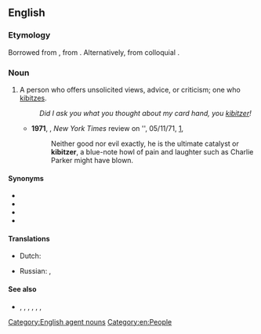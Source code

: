 ==English==

===Etymology===
Borrowed from {{bor|en|yi}}, from {{der|en|he|קיבוץ||a gathering|tr=kibúts}}. Alternatively, from colloquial {{der|en|de|kiebitzen||to be an onlooker at a game}}.

===Noun===
{{en-noun}}

# A person who offers unsolicited views, advice, or criticism; one who [[kibitz]]es.
#: ''Did I ask you what you thought about my card hand, you [[kibitzer]]!''
#* '''1971''', {{w|John Updike}}, ''New York Times'' review on '{{w|Rabbit Redux}}', 05/11/71, [http://www.nytimes.com/1971/11/05/books/updike-rabbit.html],
#*: Neither good nor evil exactly, he is the ultimate catalyst or '''kibitzer''', a blue-note howl of pain and laughter such as Charlie Parker might have blown.

====Synonyms====
* {{l|en|meddler}}
* {{l|en|busybody}}
* {{l|en|marplot}}
* {{l|en|nosey parker}}

====Translations====
{{trans-top|meddlesome person who tells others what to do}}
* Dutch: {{t|nl|[[bazig]] [[persoon]]|n}}
{{trans-mid}}
* Russian: {{t+|ru|надое́да|m|f}} {{qualifier|gadfly}}, {{t|ru|непро́шеный зри́тель}}
{{trans-bottom}}

====See also====
* {{l|en|gatecrasher}}, {{l|en|interloper}}, {{l|en|peeping tom}}, {{l|en|persona non grata}}, {{l|en|encroacher}}, {{l|en|backseat driver}}, {{l|en|buttinsky}}

[[Category:English agent nouns]]
[[Category:en:People]]